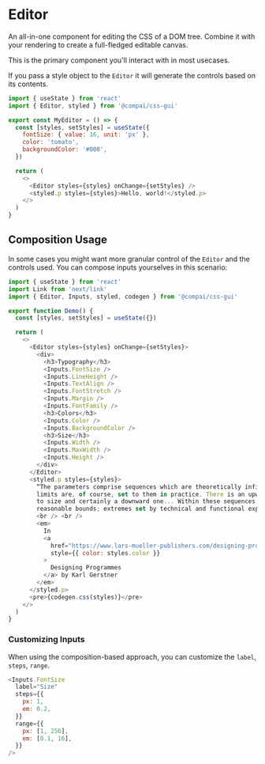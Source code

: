 

<Container>

# Editor

<FirstParagraph>
  An all-in-one component for editing the CSS of a DOM tree. Combine it with
  your rendering to create a full-fledged editable canvas.
</FirstParagraph>

This is the primary component you'll interact with in most usecases.

If you pass a style object to the `Editor` it will generate the controls based
on its contents.

```js
import { useState } from 'react'
import { Editor, styled } from '@compai/css-gui'

export const MyEditor = () => {
  const [styles, setStyles] = useState({
    fontSize: { value: 16, unit: 'px' },
    color: 'tomato',
    backgroundColor: '#000',
  })

  return (
    <>
      <Editor styles={styles} onChange={setStyles} />
      <styled.p styles={styles}>Hello, world!</styled.p>
    </>
  )
}
```

## Composition Usage

In some cases you might want more granular control of the `Editor` and the controls
used. You can compose inputs yourselves in this scenario:

```js
import { useState } from 'react'
import Link from 'next/link'
import { Editor, Inputs, styled, codegen } from '@compai/css-gui'

export function Demo() {
  const [styles, setStyles] = useState({})

  return (
    <>
      <Editor styles={styles} onChange={setStyles}>
        <div>
          <h3>Typography</h3>
          <Inputs.FontSize />
          <Inputs.LineHeight />
          <Inputs.TextAlign />
          <Inputs.FontStretch />
          <Inputs.Margin />
          <Inputs.FontFamily />
          <h3>Colors</h3>
          <Inputs.Color />
          <Inputs.BackgroundColor />
          <h3>Size</h3>
          <Inputs.Width />
          <Inputs.MaxWidth />
          <Inputs.Height />
        </div>
      </Editor>
      <styled.p styles={styles}>
        “The parameters comprise sequences which are theoretically infinite but
        limits are, of course, set to them in practice. There is an upward limit
        to size and certainly a downward one... Within these sequences there are
        reasonable bounds; extremes set by technical and functional experience”
        <br /> <br />
        <em>
          In
          <a
            href="https://www.lars-mueller-publishers.com/designing-programmes-0"
            style={{ color: styles.color }}
          >
            Designing Programmes
          </a> by Karl Gerstner
        </em>
      </styled.p>
      <pre>{codegen.css(styles)}</pre>
    </>
  )
}
```

### Customizing Inputs

When using the composition-based approach, you can customize the `label`, `steps`, `range`.

```js
<Inputs.FontSize
  label="Size"
  steps={{
    px: 1,
    em: 0.2,
  }}
  range={{
    px: [1, 256],
    em: [0.1, 16],
  }}
/>
```

</Container>

